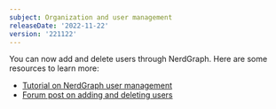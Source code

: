 ```yaml
---
subject: Organization and user management
releaseDate: '2022-11-22'
version: '221122'
---
```


You can now add and delete users through NerdGraph. Here are some resources to learn more:

* [Tutorial on NerdGraph user management](https://docs.newrelic.com/docs/apis/nerdgraph/examples/nerdgraph-manage-users)
* [Forum post on adding and deleting users](https://discuss.newrelic.com/t/add-and-delete-users-via-nerdgraph/191462)
